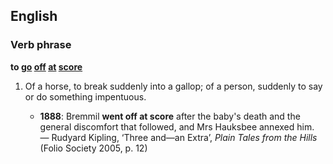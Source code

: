 ==English==

===Verb phrase===
{{rfc-xphrase|Verb phrase}}
'''to [[go]] [[off]] [[at]] [[score]]'''

# {{idiom}} Of a horse, to break suddenly into a gallop; of a person, suddenly to say or do something impentuous.
#*'''1888''': Bremmil '''went off at score''' after the baby's death and the general discomfort that followed, and Mrs Hauksbee annexed him. — Rudyard Kipling, ‘Three and—an Extra’, ''Plain Tales from the Hills'' (Folio Society 2005, p. 12)